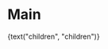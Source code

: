 
<Meta title="Partials|Main" component={Main} />

# Main

<Preview>
  <Story name="default">
    <div style={{ outline: "1px dotted" }}>
      <Main
        margin={select("margin", {
          "": null,
          "no-margin": "no-margin",
        })}
      >
        {text("children", "children")}
      </Main>
    </div>
  </Story>
</Preview>

